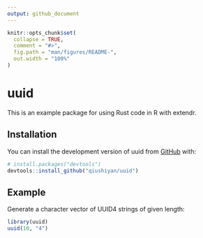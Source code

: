 ```yaml
---
output: github_document
---
```


<!-- README.md is generated from README.Rmd. Please edit that file -->

```r
knitr::opts_chunk$set(
  collapse = TRUE,
  comment = "#>",
  fig.path = "man/figures/README-",
  out.width = "100%"
)
```

# uuid

<!-- badges: start -->
<!-- badges: end -->

This is an example package for using Rust code in R with extendr. 

## Installation

You can install the development version of uuid from [GitHub](https://github.com/) with:

``` r
# install.packages("devtools")
devtools::install_github("qiushiyan/uuid")
```

## Example

Generate a character vector of UUID4 strings of given length: 

```r
library(uuid)
uuid(10, "4")
```
